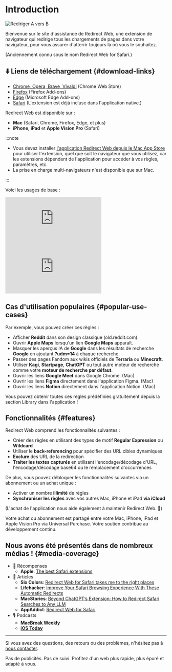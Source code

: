 
# Introduction

<div style={{display: "flex", flexDirection: "column", alignItems: "flex-start", marginBottom: "25px"}}>
  <img src={useBaseUrl("img/redirect-a-to-b.png")} style={{display: "block", minWidth: "360px", maxWidth: "500px", width: "100%", height: "auto", marginBottom: "25px"}} alt="Rediriger A vers B" />
  <ExtensionStoreLinks />
</div>

Bienvenue sur le site d'assistance de Redirect Web, une extension de navigateur qui redirige tous les chargements de pages dans votre navigateur, pour vous assurer d'atterrir toujours là où vous le souhaitez.

(Anciennement connu sous le nom Redirect Web for Safari.)

## ⬇️ Liens de téléchargement {#download-links}

- [Chrome, Opera, Brave, Vivaldi](https://chromewebstore.google.com/detail/ffglckbhfbfmdkefdmjbhpnffkcmlhdh) (Chrome Web Store)
- [Firefox](https://addons.mozilla.org/firefox/addon/redirect-web/) (Firefox Add-ons)
- [Edge](https://microsoftedge.microsoft.com/addons/detail/hmfkakfdccgdpgemaicfgngnmflefpga) (Microsoft Edge Add-ons)
- [Safari](https://apps.apple.com/app/id1571283503) (L'extension est déjà incluse dans l'application native.)

Redirect Web est disponible sur :

- **Mac** (Safari, Chrome, Firefox, Edge, et plus)
- **iPhone**, **iPad** et **Apple Vision Pro** (Safari)

:::note

- Vous devez installer [l'application Redirect Web depuis le Mac App Store](https://apps.apple.com/app/id1571283503) pour utiliser l'extension, quel que soit le navigateur que vous utilisez, car les extensions dépendent de l'application pour accéder à vos règles, paramètres, etc.
- La prise en charge multi-navigateurs n'est disponible que sur Mac.

:::

Voici les usages de base :

<iframe style={{width:"100%", aspectRatio:"9/16", height:"auto", maxHeight:"60vh", maxWidth:"35vh"}} src="https://www.youtube.com/embed/NaQ5X-v-qJU" title="Vidéo démo iOS (YouTube)" frameborder="0" allow="accelerometer; autoplay; clipboard-write; encrypted-media; gyroscope; picture-in-picture; web-share" allowfullscreen></iframe>

<iframe style={{width:"100%", aspectRatio:"17/9", height:"auto", maxHeight:"100vh"}} src="https://www.youtube.com/embed/5eU89Gu73SQ" title="Vidéo démo macOS (YouTube)" frameborder="0" allow="accelerometer; autoplay; clipboard-write; encrypted-media; gyroscope; picture-in-picture; web-share" allowfullscreen></iframe>

## Cas d'utilisation populaires {#popular-use-cases}

Par exemple, vous pouvez créer ces règles :

- Afficher **Reddit** dans son design classique (old.reddit.com).
- Ouvrir **Apple Maps** lorsqu'un lien **Google Maps** apparaît.
- Masquer les aperçus IA de **Google** dans les résultats de recherche **Google** en ajoutant **?udm=14** à chaque recherche.
- Passer des pages Fandom aux wikis officiels de **Terraria** ou **Minecraft**.
- Utiliser **Kagi**, **Startpage**, **ChatGPT** ou tout autre moteur de recherche comme votre **moteur de recherche par défaut**.
- Ouvrir les liens **Google Meet** dans Google Chrome. (Mac)
- Ouvrir les liens **Figma** directement dans l'application Figma. (Mac)
- Ouvrir les liens **Notion** directement dans l'application Notion. (Mac)

Vous pouvez obtenir toutes ces règles prédéfinies gratuitement depuis la section Library dans l'application !

## Fonctionnalités {#features}

Redirect Web comprend les fonctionnalités suivantes :

- Créer des règles en utilisant des types de motif **Regular Expression** ou **Wildcard**
- Utiliser le **back-referencing** pour spécifier des URL cibles dynamiques
- **Exclure** des URL de la redirection
- **Traiter les textes capturés** en utilisant l'encodage/décodage d'URL, l'encodage/décodage base64 ou le remplacement d'occurrences

De plus, vous pouvez débloquer les fonctionnalités suivantes via un abonnement ou un achat unique :

- Activer un nombre **illimité** de règles
- **Synchroniser les règles** avec vos autres Mac, iPhone et iPad **via iCloud**

(L'achat de l'application nous aide également à maintenir Redirect Web. 🙏)

Votre achat ou abonnement est partagé entre votre Mac, iPhone, iPad et Apple Vision Pro via Universal Purchase. Votre soutien contribue au développement continu.

## Nous avons été présentés dans de nombreux médias ! {#media-coverage}

* 🏅 Récompenses
    * **Apple**: [The best Safari extensions](https://apps.apple.com/us/story/id1377753262)
* 📰 Articles
    * **Six Colors**: [Redirect Web for Safari takes me to the right places](https://sixcolors.com/post/2022/11/redirect-web-for-safari-takes-me-to-the-right-places/)
    * **Lifehacker**: [Improve Your Safari Browsing Experience With These Automatic Redirects](https://lifehacker.com/improve-your-safari-browsing-experience-with-these-auto-1849812013)
    * **MacStories**: [Beyond ChatGPT’s Extension: How to Redirect Safari Searches to Any LLM](https://www.macstories.net/tutorials/beyond-chatgpts-extension-how-to-redirect-safari-searches-to-any-llm/)
    * **AppAddict**: [Redirect Web for Safari](https://appaddict.app/post/redirect-web-for-safari)
* 🎙️ Podcasts
    * [**MacBreak Weekly**](https://youtu.be/I251K3L2s88?t=7427)
    * [**iOS Today**](https://youtu.be/cWkwH84b6M4?t=636)

---

Si vous avez des questions, des retours ou des problèmes, n'hésitez pas à [nous contacter](/contact-us).

Pas de publicités. Pas de suivi. Profitez d'un web plus rapide, plus épuré et adapté à vous.
